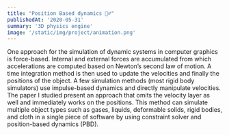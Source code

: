 ```yaml
---
title: "Position Based dynamics 🤾‍♂️"
publishedAt: '2020-05-31'
summary: '3D physics engine'
image: '/static/img/project/animation.png'
---
```

One approach for the simulation of dynamic systems in computer graphics is force-based. Internal and external forces are accumulated from which accelerations are computed based on Newton’s second law of motion. A time integration method is then used to update the velocities and finally the positions of the object. A few simulation methods (most rigid body simulators) use impulse-based dynamics and directly manipulate velocities. The paper I studied present an approach that omits the velocity layer as well and immediately works on the positions. This method can simulate multiple object types such as gases, liquids, deformable solids, rigid bodies, and cloth in a single piece of software by using constraint solver and position-based dynamics (PBD).

